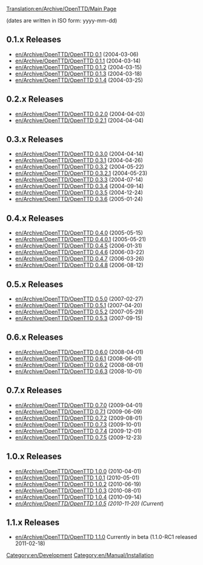 [[Translation:en/Archive/OpenTTD/Main Page]]


(dates are written in ISO form: yyyy-mm-dd)

==0.1.x Releases==
*[[en/Archive/OpenTTD/OpenTTD 0.1]] (2004-03-06)
*[[en/Archive/OpenTTD/OpenTTD 0.1.1]] (2004-03-14)
*[[en/Archive/OpenTTD/OpenTTD 0.1.2]] (2004-03-15)
*[[en/Archive/OpenTTD/OpenTTD 0.1.3]] (2004-03-18)
*[[en/Archive/OpenTTD/OpenTTD 0.1.4]] (2004-03-25)

==0.2.x Releases==
*[[en/Archive/OpenTTD/OpenTTD 0.2.0]] (2004-04-03)
*[[en/Archive/OpenTTD/OpenTTD 0.2.1]] (2004-04-04)

==0.3.x Releases==
*[[en/Archive/OpenTTD/OpenTTD 0.3.0]] (2004-04-14)
*[[en/Archive/OpenTTD/OpenTTD 0.3.1]] (2004-04-26)
*[[en/Archive/OpenTTD/OpenTTD 0.3.2]] (2004-05-22)
*[[en/Archive/OpenTTD/OpenTTD 0.3.2.1]] (2004-05-23)
*[[en/Archive/OpenTTD/OpenTTD 0.3.3]] (2004-07-14)
*[[en/Archive/OpenTTD/OpenTTD 0.3.4]] (2004-09-14)
*[[en/Archive/OpenTTD/OpenTTD 0.3.5]] (2004-12-24)
*[[en/Archive/OpenTTD/OpenTTD 0.3.6]] (2005-01-24)

==0.4.x Releases==
*[[en/Archive/OpenTTD/OpenTTD 0.4.0]] (2005-05-15)
*[[en/Archive/OpenTTD/OpenTTD 0.4.0.1]] (2005-05-21)
*[[en/Archive/OpenTTD/OpenTTD 0.4.5]] (2006-01-31)
*[[en/Archive/OpenTTD/OpenTTD 0.4.6]] (2006-03-22)
*[[en/Archive/OpenTTD/OpenTTD 0.4.7]] (2006-03-26)
*[[en/Archive/OpenTTD/OpenTTD 0.4.8]] (2006-08-12)

==0.5.x Releases==
*[[en/Archive/OpenTTD/OpenTTD 0.5.0]] (2007-02-27)
*[[en/Archive/OpenTTD/OpenTTD 0.5.1]] (2007-04-20)
*[[en/Archive/OpenTTD/OpenTTD 0.5.2]] (2007-05-29)
*[[en/Archive/OpenTTD/OpenTTD 0.5.3]] (2007-09-15)

==0.6.x Releases==
*[[en/Archive/OpenTTD/OpenTTD 0.6.0]] (2008-04-01)
*[[en/Archive/OpenTTD/OpenTTD 0.6.1]] (2008-06-01)
*[[en/Archive/OpenTTD/OpenTTD 0.6.2]] (2008-08-01)
*[[en/Archive/OpenTTD/OpenTTD 0.6.3]] (2008-10-01)

==0.7.x Releases==
*[[en/Archive/OpenTTD/OpenTTD 0.7.0]] (2009-04-01)
*[[en/Archive/OpenTTD/OpenTTD 0.7.1]] (2009-06-09)
*[[en/Archive/OpenTTD/OpenTTD 0.7.2]] (2009-08-01)
*[[en/Archive/OpenTTD/OpenTTD 0.7.3]] (2009-10-01)
*[[en/Archive/OpenTTD/OpenTTD 0.7.4]] (2009-12-01)
*[[en/Archive/OpenTTD/OpenTTD 0.7.5]] (2009-12-23)
==1.0.x Releases==
*[[en/Archive/OpenTTD/OpenTTD 1.0.0]] (2010-04-01)
*[[en/Archive/OpenTTD/OpenTTD 1.0.1]] (2010-05-01)
*[[en/Archive/OpenTTD/OpenTTD 1.0.2]] (2010-06-19)
*[[en/Archive/OpenTTD/OpenTTD 1.0.3]] (2010-08-01)
*[[en/Archive/OpenTTD/OpenTTD 1.0.4]] (2010-09-14)
*''[[en/Archive/OpenTTD/OpenTTD 1.0.5]] (2010-11-20) (Current'')

==1.1.x Releases==
*[[en/Archive/OpenTTD/OpenTTD 1.1.0]] Currently in beta (1.1.0-RC1 released 2011-02-18)

[[Category:en/Development]]
[[Category:en/Manual/Installation]]
